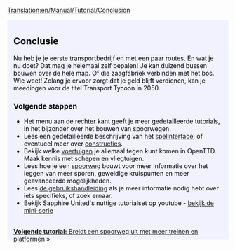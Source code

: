 [[Translation:en/Manual/Tutorial/Conclusion]]

{{en/Tabs|5|5
|nl/Manual/Tutorial/Tutorial|1. Starten<!--
-->|nl/Manual/Tutorial/Bussen|2. Bussen<!--
-->|nl/Manual/Tutorial/Treinen|3. Treinen<!--
-->|nl/Manual/Tutorial/Vliegtuigen|4. Vliegtuigen<!--
-->|nl/Manual/Tutorial/Conclusie|5. Conclusie}}
<div style="padding:.5em 1em 1em 1em; border-top:none; background-color:#f1f2fe; color:#000;">
{{nl/Manual/Tutorial/Tutorial}}
==Conclusie==
Nu heb je je eerste transportbedrijf en met een paar routes. En wat je nu doet? Dat mag je helemaal zelf bepalen! Je kan duizend bussen bouwen over de hele map. Of die zaagfabriek verbinden met het bos. Wie weet! Zolang je ervoor zorgt dat je geld blijft verdienen, kan je meedingen voor de titel Transport Tycoon in 2050.

===Volgende stappen===
* Het menu aan de rechter kant geeft je meer gedetailleerde tutorials, in het bijzonder over het bouwen van spoorwegen.
* Lees een gedetailleerde beschrijving van het [[nl/Manual/Spelinterface|spelinterface]], of eventueel meer over [[nl/Constructies|constructies]].
* Bekijk welke [[nl/Manual/Voertuigen|voertuigen]] je allemaal tegen kunt komen in OpenTTD. Maak kennis met schepen en vliegtuigen.
* Lees hoe je een [[nl/Bouw spoorweg| spoorweg]] bouwt voor meer informatie over het leggen van meer sporen, geweldige kruispunten en meer geavanceerde mogelijkheden.
* Lees [[nl/Manual/Main Page|de gebruikshandleiding]] als je meer informatie nodig hebt over iets specifieks, of zoek ernaar.
* Bekijk Sapphire United's nuttige tutorialset op youtube - [http://www.youtube.com/watch?v=KAriYewKvj8&feature=PlayList&p=C168C0CB0588B9A0&index=0&playnext=1 bekijk de mini-serie]

<br style="clear:both;">
<span style="float: right">[[nl/Manual/Tutorial/Twee platforms|'''Volgende tutorial:''' Breidt een spoorweg uit met meer treinen en platformen]] &raquo;</span>
</div>